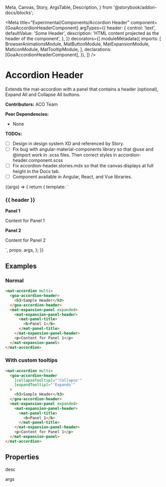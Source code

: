   Meta,
  Canvas,
  Story,
  ArgsTable,
  Description,
} from '@storybook/addon-docs/blocks';



<Meta
  title="Experimental/Components/Accordion Header"
  component={GoaAccordionHeaderComponent}
  argTypes={{
    header: {
      control: 'text',
      defaultValue: 'Some Header',
      description: 'HTML content projected as the header of the component',
    },
  }}
  decorators={[
    moduleMetadata({
      imports: [
        BrowserAnimationsModule,
        MatButtonModule,
        MatExpansionModule,
        MatIconModule,
        MatTooltipModule,
      ],
      declarations: [GoaAccordionHeaderComponent],
    }),
  ]}
/>

# Accordion Header

Extends the mat-accordion with a panel that contains a header (optional), Expand All and Collapse All buttons.

**Contributors:** ACO Team

**Peer Dependencies:**

- None

**TODOs:**

- [ ] Design in design system XD and referenced by Story.
- [ ] Fix bug with angular-material-components library so that @use and @import work in .scss files. Then correct styles in accordion-header.component.scss
- [ ] Fix accordion-header.stories.mdx so that the canvas displays at full height in the Docs tab.
- [ ] Component available in Angular, React, and Vue libraries.

<Canvas>
  <Story name="Basic" height={100}>
    {(args) => {
      return {
        template: `<mat-accordion multi>
            <goa-accordion-header [collapseTooltip]="collapseTooltip" [expandTooltip]="expandTooltip"><h3>{{ header }}</h3></goa-accordion-header>
            <mat-expansion-panel expanded>
              <mat-expansion-panel-header>
                <mat-panel-title>
                  <b>Panel 1</b>
                </mat-panel-title>
              </mat-expansion-panel-header>
              <p>Content for Panel 1</p>
            </mat-expansion-panel>
            <mat-expansion-panel expanded>
              <mat-expansion-panel-header>
                <mat-panel-title>
                  <b>Panel 2</b>
                </mat-panel-title>
              </mat-expansion-panel-header>
              <p>Content for Panel 2</p>
            </mat-expansion-panel>
          </mat-accordion>`,
        props: args,
      };
    }}
  </Story>
</Canvas>

## Examples

### Normal

```html
<mat-accordion multi>
  <goa-accordion-header>
    <h3>Sample Header</h3>
  </goa-accordion-header>
  <mat-expansion-panel expanded>
    <mat-expansion-panel-header>
      <mat-panel-title>
        <b>Panel 1</b>
      </mat-panel-title>
    </mat-expansion-panel-header>
    <p>Content for Panel 1</p>
  </mat-expansion-panel>
</mat-accordion>
```

### With custom tooltips

```html
<mat-accordion multi>
  <goa-accordion-header
    [collapseTooltip]="'Collapso'"
    [expandTooltip]="'Expando'"
  >
    <h3>Sample Header</h3>
  </goa-accordion-header>
  <mat-expansion-panel expanded>
    <mat-expansion-panel-header>
      <mat-panel-title>
        <b>Panel 1</b>
      </mat-panel-title>
    </mat-expansion-panel-header>
    <p>Content for Panel 1</p>
  </mat-expansion-panel>
</mat-accordion>
```

## Properties

desc

<Description of={GoaAccordionHeaderComponent} />

args

<ArgsTable of={GoaAccordionHeaderComponent} />
